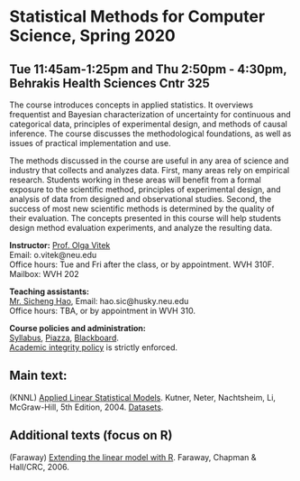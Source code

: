 <h1> Statistical Methods for Computer Science, Spring 2020 </h1>
<h2>Tue 11:45am-1:25pm and Thu 2:50pm - 4:30pm, Behrakis Health Sciences Cntr 325</h2>

The course introduces concepts in applied statistics. It overviews frequentist and Bayesian characterization of uncertainty for continuous and categorical data, principles of experimental design, and methods of causal inference. The course discusses the methodological foundations, as well as issues of practical implementation and use. 

The methods discussed in the course are useful in any area of science and industry that collects and analyzes data. First, many areas rely on empirical research. Students working in these areas will benefit from a formal exposure to the scientific method, principles of experimental design, and analysis of data from designed and observational studies.  Second, the success of most new scientific methods is determined by the quality of their evaluation. The concepts presented in this course will help students design method evaluation experiments, and analyze the resulting data.


<p><strong>Instructor:</strong> [Prof. Olga Vitek](http://olga-vitek-lab.ccis.northeastern.edu/)</br>
Email: o.vitek@neu.edu</br>
Office hours: Tue and Fri after the class, or by appointment. WVH 310F.</br>
Mailbox: WVH 202</p>

<p><strong>Teaching assistants:</strong></br>
[Mr. Sicheng Hao](https://www.linkedin.com/in/sicheng-hao-0a9481b2/), 
Email: hao.sic@husky.neu.edu</br>
Office hours: TBA, or by appointment in WVH 310.

<p><strong>Course policies and administration:</strong></br> [Syllabus](CS7200_Spring20_syllabus.pdf),  [Piazza](http://piazza.com/northeastern/spring2020/cs7200), [Blackboard](https://northeastern.blackboard.com/).</br>
[Academic integrity policy](http://www.northeastern.edu/osccr/academic-integrity-policy/) is strictly enforced.</p> 

<h2>Main text:</h2>
<p>(KNNL) [Applied Linear Statistical Models](https://www.amazon.com/Applied-Linear-Statistical-Models-2013/dp/1259064743/). Kutner, Neter, Nachtsheim, Li, McGraw-Hill, 5th Edition, 2004. [Datasets](http://users.stat.ufl.edu/~rrandles/sta4210/Rclassnotes/data/textdatasets/index.html).</br>
</p>

<h2>Additional texts (focus on R)</h2>
<p>(Faraway) [Extending the linear model with R](https://www.amazon.com/Extending-Linear-Model-Generalized-Nonparametric/dp/158488424X). Faraway, Chapman \& Hall/CRC, 2006.</br>
</p>
